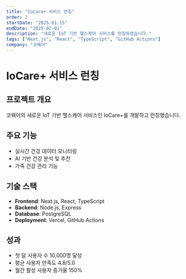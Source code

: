 ```yaml
---
title: "IoCare+ 서비스 런칭"
order: 2
startDate: "2025-01-15"
endDate: "2025-02-01"
description: "새로운 IoT 기반 헬스케어 서비스를 런칭하였습니다."
tags: ["Next.js", "React", "TypeScript", "GitHub Actions"]
company: "코웨이"
---
```


# IoCare+ 서비스 런칭

## 프로젝트 개요

코웨이의 새로운 IoT 기반 헬스케어 서비스인 IoCare+를 개발하고 런칭했습니다.

## 주요 기능

- 실시간 건강 데이터 모니터링
- AI 기반 건강 분석 및 추천
- 가족 건강 관리 기능

## 기술 스택

- **Frontend**: Next.js, React, TypeScript
- **Backend**: Node.js, Express
- **Database**: PostgreSQL
- **Deployment**: Vercel, GitHub Actions

## 성과

- 첫 달 사용자 수 10,000명 달성
- 평균 사용자 만족도 4.8/5.0
- 월간 활성 사용자 증가율 150%
